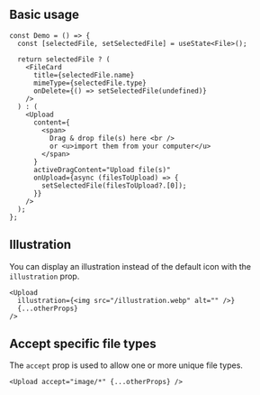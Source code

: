 
## Basic usage

<Preview>
  <DemoUpload />
</Preview>

```tsx
const Demo = () => {
  const [selectedFile, setSelectedFile] = useState<File>();

  return selectedFile ? (
    <FileCard
      title={selectedFile.name}
      mimeType={selectedFile.type}
      onDelete={() => setSelectedFile(undefined)}
    />
  ) : (
    <Upload
      content={
        <span>
          Drag & drop file(s) here <br />
          or <u>import them from your computer</u>
        </span>
      }
      activeDragContent="Upload file(s)"
      onUpload={async (filesToUpload) => {
        setSelectedFile(filesToUpload?.[0]);
      }}
    />
  );
};
```

## Illustration

You can display an illustration instead of the default icon with the `illustration` prop.

<Preview>
  <DemoUpload withIllustration />
</Preview>

```tsx
<Upload
  illustration={<img src="/illustration.webp" alt="" />}
  {...otherProps}
/>
```

## Accept specific file types

The `accept` prop is used to allow one or more unique file types.

<Preview>
  <DemoUpload withAccept />
</Preview>

```tsx
<Upload accept="image/*" {...otherProps} />
```
